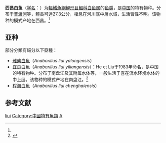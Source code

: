 {{Speciesbox
| name = 西昌白鱼
| status = NE
| status_system = IUCN3.1
| image = 
| genus = Anabarilius
| species = liui
| authority = Chang, 1944<ref name='id5819'>{{cite web | url =  | title = 西昌白鱼 | work = 中国动物物种编目数据库 | publisher = 中国科学院微生物研究所 | author = 中国科学院动物研究所 | accessdate = 2009-04-11 }}</ref>
| synonyms = *''Anabarilius liui''<br /><small>Chang, 1944</small>
*''Anabarilius liui luquanensis''<br /><small>Liu & He, 1983</small>
*''Anabarilius qujingensis''<br /><small>He, 1984</small>
*''Hemiculter liui''<br /><small>Chang, 1944</small> ''
*''Pseudohemiculter liui''<br /><small>He & Liu, 1983</small> ''
*''Anabarilius liui yiliangensis''<br /><small>Chang, 1944</small>
*''Anabarilius yiliangensis''<br /><small>He & Liu, 1983</small>
*''Anabarilius liui chenghaiensis''<br /><small>He, 1984</small>
*''Anabarilius qujingensis''<br /><small>He, 1984</small>
*''Anabarilius liui yalongensis''<br /><small>Li & Chen, 2003</small>
}}

'''西昌白鱼'''（[[学名|学名]]：{{lang|la|''Anabarilius liui''}}）为[[輻鰭魚綱|輻鰭魚綱]][[鯉形目|鯉形目]][[鯝科|鯝科]][[白鱼属|白鱼属]]的[[鱼类|鱼类]]，是[[中国|中国]]的特有物种。分布于[[普渡河|普渡河]]等，體長可達27.3公分，棲息在河川底中層水域，生活習性不明。该物种的模式产地在西昌。<ref name='id5819'/>

==亚种==
部分分類有細分以下亞種：
* [[雅礱白魚|雅礱白魚]]（''Anabarilius liui yalongensis''）
* [[宜良白魚|宜良白魚]]（''Anabarilius liui yiliangensis''）：He et Liu于1983年命名，是中国的特有物种。分布于南盘江及其附属水体等，一般生活于喜在流水环境水体的中上层。该物种的模式产地在南盘江。<ref name='id5820'>{{cite web | url =  | title = 宜良白鱼 | work = 中国动物物种编目数据库 | publisher = 中国科学院微生物研究所 | author = 中国科学院动物研究所 | accessdate = 2009-04-11 }}</ref>
* [[程海白魚|程海白魚]]（''Anabarilius liui chenghaiensis''）
== 参考文献 ==
{{reflist}}

{{Anabarilius}}
{{Taxonbar|from=Q4750561}}

[[Category:白鱼属|liui]]
[[Category:中國特有魚類|Category:中國特有魚類]]
[[Category:1944年描述的魚類|A]]

{{鯉形目小作品}}